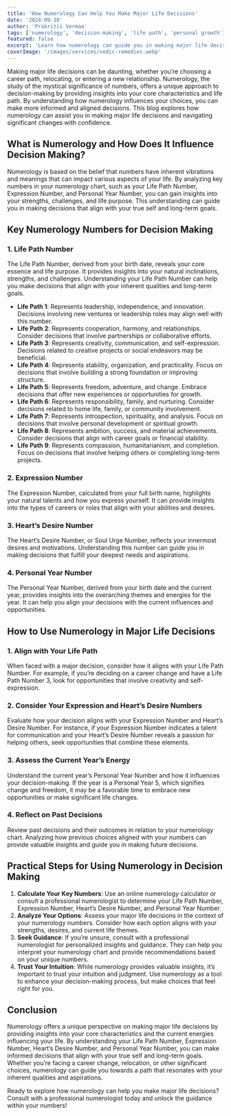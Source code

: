---
title: 'How Numerology Can Help You Make Major Life Decisions'
date: '2024-09-18'
author: 'Prakritii Vermaa'
tags: ['numerology', 'decision-making', 'life path', 'personal growth']
featured: false
excerpt: 'Learn how numerology can guide you in making major life decisions by providing insights into your core characteristics and life path.'
coverImage: '/images/services/vedic-remedies.webp'
---

Making major life decisions can be daunting, whether you’re choosing a career path, relocating, or entering a new relationship. Numerology, the study of the mystical significance of numbers, offers a unique approach to decision-making by providing insights into your core characteristics and life path. By understanding how numerology influences your choices, you can make more informed and aligned decisions. This blog explores how numerology can assist you in making major life decisions and navigating significant changes with confidence.

## What is Numerology and How Does It Influence Decision Making?

Numerology is based on the belief that numbers have inherent vibrations and meanings that can impact various aspects of your life. By analyzing key numbers in your numerology chart, such as your Life Path Number, Expression Number, and Personal Year Number, you can gain insights into your strengths, challenges, and life purpose. This understanding can guide you in making decisions that align with your true self and long-term goals.

## Key Numerology Numbers for Decision Making

### 1. Life Path Number

The Life Path Number, derived from your birth date, reveals your core essence and life purpose. It provides insights into your natural inclinations, strengths, and challenges. Understanding your Life Path Number can help you make decisions that align with your inherent qualities and long-term goals.

- **Life Path 1**: Represents leadership, independence, and innovation. Decisions involving new ventures or leadership roles may align well with this number.
- **Life Path 2**: Represents cooperation, harmony, and relationships. Consider decisions that involve partnerships or collaborative efforts.
- **Life Path 3**: Represents creativity, communication, and self-expression. Decisions related to creative projects or social endeavors may be beneficial.
- **Life Path 4**: Represents stability, organization, and practicality. Focus on decisions that involve building a strong foundation or improving structure.
- **Life Path 5**: Represents freedom, adventure, and change. Embrace decisions that offer new experiences or opportunities for growth.
- **Life Path 6**: Represents responsibility, family, and nurturing. Consider decisions related to home life, family, or community involvement.
- **Life Path 7**: Represents introspection, spirituality, and analysis. Focus on decisions that involve personal development or spiritual growth.
- **Life Path 8**: Represents ambition, success, and material achievements. Consider decisions that align with career goals or financial stability.
- **Life Path 9**: Represents compassion, humanitarianism, and completion. Focus on decisions that involve helping others or completing long-term projects.

### 2. Expression Number

The Expression Number, calculated from your full birth name, highlights your natural talents and how you express yourself. It can provide insights into the types of careers or roles that align with your abilities and desires.

### 3. Heart’s Desire Number

The Heart’s Desire Number, or Soul Urge Number, reflects your innermost desires and motivations. Understanding this number can guide you in making decisions that fulfill your deepest needs and aspirations.

### 4. Personal Year Number

The Personal Year Number, derived from your birth date and the current year, provides insights into the overarching themes and energies for the year. It can help you align your decisions with the current influences and opportunities.

## How to Use Numerology in Major Life Decisions

### 1. Align with Your Life Path

When faced with a major decision, consider how it aligns with your Life Path Number. For example, if you’re deciding on a career change and have a Life Path Number 3, look for opportunities that involve creativity and self-expression.

### 2. Consider Your Expression and Heart’s Desire Numbers

Evaluate how your decision aligns with your Expression Number and Heart’s Desire Number. For instance, if your Expression Number indicates a talent for communication and your Heart’s Desire Number reveals a passion for helping others, seek opportunities that combine these elements.

### 3. Assess the Current Year’s Energy

Understand the current year’s Personal Year Number and how it influences your decision-making. If the year is a Personal Year 5, which signifies change and freedom, it may be a favorable time to embrace new opportunities or make significant life changes.

### 4. Reflect on Past Decisions

Review past decisions and their outcomes in relation to your numerology chart. Analyzing how previous choices aligned with your numbers can provide valuable insights and guide you in making future decisions.

## Practical Steps for Using Numerology in Decision Making

1. **Calculate Your Key Numbers**: Use an online numerology calculator or consult a professional numerologist to determine your Life Path Number, Expression Number, Heart’s Desire Number, and Personal Year Number.
2. **Analyze Your Options**: Assess your major life decisions in the context of your numerology numbers. Consider how each option aligns with your strengths, desires, and current life themes.
3. **Seek Guidance**: If you’re unsure, consult with a professional numerologist for personalized insights and guidance. They can help you interpret your numerology chart and provide recommendations based on your unique numbers.
4. **Trust Your Intuition**: While numerology provides valuable insights, it’s important to trust your intuition and judgment. Use numerology as a tool to enhance your decision-making process, but make choices that feel right for you.

## Conclusion

Numerology offers a unique perspective on making major life decisions by providing insights into your core characteristics and the current energies influencing your life. By understanding your Life Path Number, Expression Number, Heart’s Desire Number, and Personal Year Number, you can make informed decisions that align with your true self and long-term goals. Whether you’re facing a career change, relocation, or other significant choices, numerology can guide you towards a path that resonates with your inherent qualities and aspirations.

Ready to explore how numerology can help you make major life decisions? Consult with a professional numerologist today and unlock the guidance within your numbers!
